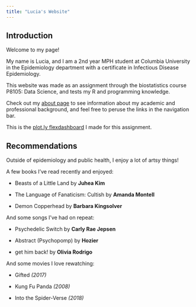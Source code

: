 ```yaml
---
title: "Lucia's Website"
---
```


## Introduction

Welcome to my page! 

My name is Lucia, and I am a 2nd year MPH student at Columbia University in the Epidemiology department with a certificate in Infectious Disease Epidemiology. 

This website was made as an assignment through the biostatistics course P8105: Data Science, and tests my R and programming knowledge. 

Check out my [about page](about.html) to see information about my academic and professional background, and feel free to peruse the links in the navigation bar.

This is the [plot.ly flexdashboard](fdb.html) I made for this assignment.

## Recommendations
Outside of epidemiology and public health, I enjoy a lot of artsy things! 

A few books I've read recently and enjoyed:

* Beasts of a Little Land by **Juhea Kim** 

* The Language of Fanaticism: Cultish by **Amanda Montell**

* Demon Copperhead by **Barbara Kingsolver**

And some songs I've had on repeat:

* Psychedelic Switch by **Carly Rae Jepsen**

* Abstract (Psychopomp) by **Hozier**

* get him back! by **Olivia Rodrigo**

And some movies I love rewatching:

* Gifted *(2017) *

* Kung Fu Panda *(2008)*

* Into the Spider-Verse *(2018)*